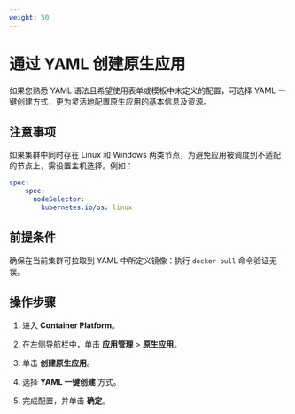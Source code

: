 ```yaml
---
weight: 50
---
```


# 通过 YAML 创建原生应用



如果您熟悉 YAML 语法且希望使用表单或模板中未定义的配置，可选择 YAML 一键创建方式，更为灵活地配置原生应用的基本信息及资源。


## 注意事项

如果集群中同时存在 Linux 和 Windows 两类节点，为避免应用被调度到不适配的节点上，需设置主机选择。例如：

```yaml
spec:
    spec:
      nodeSelector:
        kubernetes.io/os: linux
```

## 前提条件

确保在当前集群可拉取到 YAML 中所定义镜像：执行 `docker pull` 命令验证无误。


## 操作步骤

1. 进入 **Container Platform**。

1. 在左侧导航栏中，单击 **应用管理** > **原生应用**。

3. 单击 **创建原生应用**。

2. 选择 **YAML 一键创建** 方式。
3. 完成配置，并单击 **确定**。